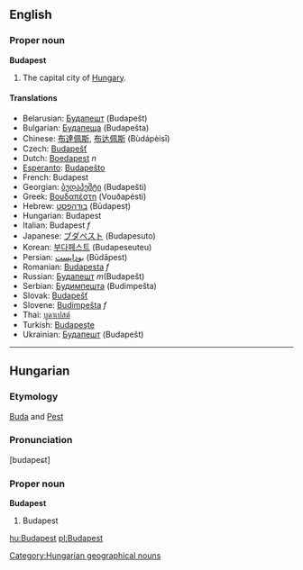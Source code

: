 ==English==
===Proper noun===
{{wikipedia}}
'''Budapest'''

#The capital city of [[Hungary]].

====Translations====
*Belarusian: [[Будапешт]] (Budapešt)
*Bulgarian: [[Будапеща]] (Budapešta)
*Chinese: [[布達佩斯]], [[布达佩斯]] (Bùdápèisī)
*Czech: [[Budapešť]]
*Dutch: [[Boedapest]] ''n''
*[[Esperanto]]: [[Budapeŝto]]
*French: Budapest
*Georgian: [[ბუდაპეშტი]] (Budapešti)
*Greek: [[Βουδαπέστη]] (Vouðapésti)
*Hebrew: [[בודהפסט]] (Būdapesṭ)
*Hungarian: Budapest
*Italian: Budapest ''f''
*Japanese: [[ブダペスト]] (Budapesuto)
*Korean: [[부다페스트]] (Budapeseuteu)
*Persian: [[بوداپست]] (Būdāpest)
*Romanian: [[Budapesta]] ''f''
*Russian: [[Будапешт]] ''m''(Budapešt)
*Serbian: [[Будимпешта]] (Budimpešta)
*Slovak: [[Budapešť]]
*Slovene: [[Budimpešta]] ''f''
*Thai: [[บูดาเปสต์]]
*Turkish: [[Budapeşte]]
*Ukrainian: [[Будапешт]] (Budapešt)
----

==Hungarian==
===Etymology===
[[Buda]] and [[Pest]]
===Pronunciation===
[budapeɕt]
===Proper noun===
'''Budapest'''

# Budapest

[[hu:Budapest]]
[[pl:Budapest]]
[[Category:Hungarian geographical nouns]]